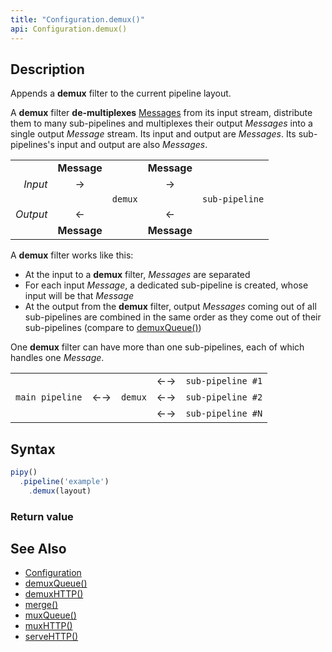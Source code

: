 ```yaml
---
title: "Configuration.demux()"
api: Configuration.demux()
---
```


## Description

Appends a **demux** filter to the current pipeline layout.

A **demux** filter **de-multiplexes** [Messages](/reference/api/Message) from its input stream, distribute them to many sub-pipelines and multiplexes their output _Messages_ into a single output _Message_ stream. Its input and output are _Messages_. Its sub-pipelines's input and output are also _Messages_.

|          |             |         |             |                |
|---------:|:-----------:|:-------:|:-----------:|:--------------:|
|          | **Message** |         | **Message** |                |
| _Input_  | →           |         | →           |                |
|          |             | `demux` |             | `sub-pipeline` |
| _Output_ | ←           |         | ←           |                |
|          | **Message** |         | **Message** |                |

A **demux** filter works like this:

- At the input to a **demux** filter, _Messages_ are separated
- For each input _Message_, a dedicated sub-pipeline is created, whose input will be that _Message_
- At the output from the **demux** filter, output _Messages_ coming out of all sub-pipelines are combined in the same order as they come out of their sub-pipelines (compare to [demuxQueue()](/reference/api/Configuration/demuxQueue))

One **demux** filter can have more than one sub-pipelines, each of which handles one _Message_.

|                 |    |         |    |                   |
|----------------:|:--:|:-------:|:--:|:------------------|
|                 |    |         | ←→ | `sub-pipeline #1` |
| `main pipeline` | ←→ | `demux` | ←→ | `sub-pipeline #2` |
|                 |    |         | ←→ | `sub-pipeline #N` |

## Syntax

``` js
pipy()
  .pipeline('example')
    .demux(layout)
```

### Return value

<ReturnValue/>

## See Also

* [Configuration](/reference/api/Configuration)
* [demuxQueue()](/reference/api/Configuration/demuxQueue)
* [demuxHTTP()](/reference/api/Configuration/demuxHTTP)
* [merge()](/reference/api/Configuration/merge)
* [muxQueue()](/reference/api/Configuration/muxQueue)
* [muxHTTP()](/reference/api/Configuration/muxHTTP)
* [serveHTTP()](/reference/api/Configuration/serveHTTP)
